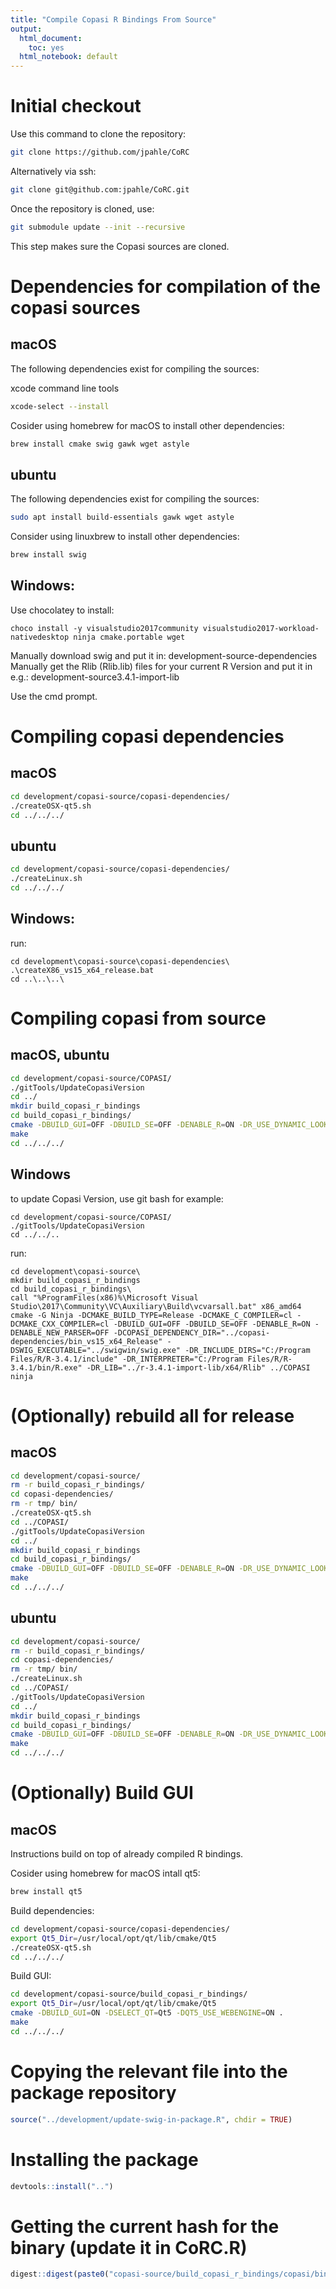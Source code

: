 ```yaml
---
title: "Compile Copasi R Bindings From Source"
output:
  html_document:
    toc: yes
  html_notebook: default
---
```


# Initial checkout

Use this command to clone the repository:

```bash
git clone https://github.com/jpahle/CoRC
```

Alternatively via ssh:
```bash
git clone git@github.com:jpahle/CoRC.git
```

Once the repository is cloned, use:

```bash
git submodule update --init --recursive
```

This step makes sure the Copasi sources are cloned.

# Dependencies for compilation of the copasi sources

## macOS

The following dependencies exist for compiling the sources:

xcode command line tools

```bash
xcode-select --install
```

Cosider using homebrew for macOS to install other dependencies:

```bash
brew install cmake swig gawk wget astyle
```

## ubuntu

The following dependencies exist for compiling the sources:

```bash
sudo apt install build-essentials gawk wget astyle
```

Consider using linuxbrew to install other dependencies:

```bash
brew install swig
```

## Windows:

Use chocolatey to install:

```
choco install -y visualstudio2017community visualstudio2017-workload-nativedesktop ninja cmake.portable wget
```

Manually download swig and put it in: development\copasi-source\copasi-dependencies\swigwin\
Manually get the Rlib (Rlib.lib) files for your current R Version and put it in e.g.: development\copasi-source\r-3.4.1-import-lib\x64\

Use the cmd prompt.

# Compiling copasi dependencies

## macOS

```bash
cd development/copasi-source/copasi-dependencies/
./createOSX-qt5.sh
cd ../../../
```

## ubuntu

```bash
cd development/copasi-source/copasi-dependencies/
./createLinux.sh
cd ../../../
```

## Windows:

run:
```
cd development\copasi-source\copasi-dependencies\
.\createX86_vs15_x64_release.bat
cd ..\..\..\
```

# Compiling copasi from source

## macOS, ubuntu

```bash
cd development/copasi-source/COPASI/
./gitTools/UpdateCopasiVersion
cd ../
mkdir build_copasi_r_bindings
cd build_copasi_r_bindings/
cmake -DBUILD_GUI=OFF -DBUILD_SE=OFF -DENABLE_R=ON -DR_USE_DYNAMIC_LOOKUP=ON -DENABLE_NEW_PARSER=OFF -DCOPASI_DEPENDENCY_DIR=../copasi-dependencies/bin ../COPASI
make
cd ../../../
```

## Windows

to update Copasi Version, use git bash for example:

```
cd development/copasi-source/COPASI/
./gitTools/UpdateCopasiVersion
cd ../../..
```

run:
```
cd development\copasi-source\
mkdir build_copasi_r_bindings
cd build_copasi_r_bindings\
call "%ProgramFiles(x86)%\Microsoft Visual Studio\2017\Community\VC\Auxiliary\Build\vcvarsall.bat" x86_amd64
cmake -G Ninja -DCMAKE_BUILD_TYPE=Release -DCMAKE_C_COMPILER=cl -DCMAKE_CXX_COMPILER=cl -DBUILD_GUI=OFF -DBUILD_SE=OFF -DENABLE_R=ON -DENABLE_NEW_PARSER=OFF -DCOPASI_DEPENDENCY_DIR="../copasi-dependencies/bin_vs15_x64_Release" -DSWIG_EXECUTABLE="../swigwin/swig.exe" -DR_INCLUDE_DIRS="C:/Program Files/R/R-3.4.1/include" -DR_INTERPRETER="C:/Program Files/R/R-3.4.1/bin/R.exe" -DR_LIB="../r-3.4.1-import-lib/x64/Rlib" ../COPASI
ninja
```

# (Optionally) rebuild all for release

## macOS

```bash
cd development/copasi-source/
rm -r build_copasi_r_bindings/
cd copasi-dependencies/
rm -r tmp/ bin/
./createOSX-qt5.sh
cd ../COPASI/
./gitTools/UpdateCopasiVersion
cd ../
mkdir build_copasi_r_bindings
cd build_copasi_r_bindings/
cmake -DBUILD_GUI=OFF -DBUILD_SE=OFF -DENABLE_R=ON -DR_USE_DYNAMIC_LOOKUP=ON -DENABLE_NEW_PARSER=OFF -DCOPASI_DEPENDENCY_DIR=../copasi-dependencies/bin ../COPASI
make
cd ../../../
```

## ubuntu

```bash
cd development/copasi-source/
rm -r build_copasi_r_bindings/
cd copasi-dependencies/
rm -r tmp/ bin/
./createLinux.sh
cd ../COPASI/
./gitTools/UpdateCopasiVersion
cd ../
mkdir build_copasi_r_bindings
cd build_copasi_r_bindings/
cmake -DBUILD_GUI=OFF -DBUILD_SE=OFF -DENABLE_R=ON -DR_USE_DYNAMIC_LOOKUP=ON -DENABLE_NEW_PARSER=OFF -DCOPASI_DEPENDENCY_DIR=../copasi-dependencies/bin ../COPASI
make
cd ../../../
```

# (Optionally) Build GUI

## macOS

Instructions build on top of already compiled R bindings.

Cosider using homebrew for macOS intall qt5:

```bash
brew install qt5
```

Build dependencies:

```bash
cd development/copasi-source/copasi-dependencies/
export Qt5_Dir=/usr/local/opt/qt/lib/cmake/Qt5
./createOSX-qt5.sh
cd ../../../
```

Build GUI:

```bash
cd development/copasi-source/build_copasi_r_bindings/
export Qt5_Dir=/usr/local/opt/qt/lib/cmake/Qt5
cmake -DBUILD_GUI=ON -DSELECT_QT=Qt5 -DQT5_USE_WEBENGINE=ON .
make
cd ../../../
```

# Copying the relevant file into the package repository

```r
source("../development/update-swig-in-package.R", chdir = TRUE)
```

# Installing the package

```r
devtools::install("..")
```

# Getting the current hash for the binary (update it in CoRC.R)

```r
digest::digest(paste0("copasi-source/build_copasi_r_bindings/copasi/bindings/R/COPASI", .Platform$dynlib.ext), algo = "sha256", file = TRUE)
```


